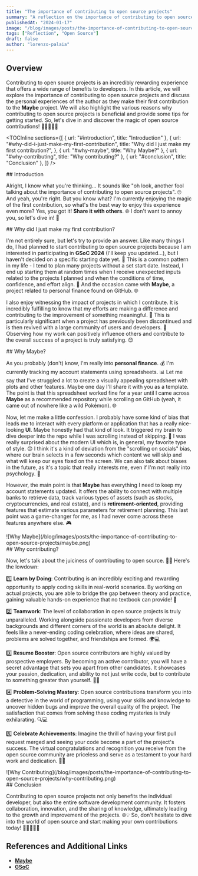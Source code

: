 ```yaml
---
title: "The importance of contributing to open source projects"
summary: "A reflection on the importance of contributing to open source projects and the personal experiences of the author."
publishedAt: "2024-01-17"
image: "/blog/images/posts/the-importance-of-contributing-to-open-source-projects/open-source.png"
tags: ["Reflection", "Open Source"]
draft: false
author: "lorenzo-palaia"
---
```


## Overview

Contributing to open source projects is an incredibly rewarding experience that offers a wide range of benefits to developers. In this article, we will explore the importance of contributing to open source projects and discuss the personal experiences of the author as they make their first contribution to the **Maybe** project. We will also highlight the various reasons why contributing to open source projects is beneficial and provide some tips for getting started. So, let's dive in and discover the magic of open source contributions! 🚀👩‍💻👨‍💻

<TOCInline
  sections={[
    { url: "#introduction", title: "Introduction" },
    {
      url: "#why-did-i-just-make-my-first-contribution",
      title: "Why did I just make my first contribution?",
    },
    { url: "#why-maybe", title: "Why Maybe?" },
    { url: "#why-contributing", title: "Why contributing?" },
    { url: "#conclusion", title: "Conclusion" },
  ]}
/>

<section id="introduction">
## Introduction

Alright, I know what you're thinking... It sounds like "oh look, another fool talking about the importance of contributing to open source projects". 🙄 And yeah, you're right. But you know what? I'm currently enjoying the magic of the first contribution, so what's the best way to enjoy this experience even more? Yes, you got it! **Share it with others**. 🌐 I don't want to annoy you, so let's dive in! 🚀

</section>

<section id="why-did-i-just-make-my-first-contribution">
## Why did I just make my first contribution?

I'm not entirely sure, but let's try to provide an answer. Like many things I do, I had planned to start contributing to open source projects because I am interested in participating in **GSoC 2024** (I'll keep you updated...), but I haven't decided on a specific starting date yet. 📅 This is a common pattern in my life - I tend to plan many projects without a set start date. Instead, I end up starting them at random times when I receive unexpected inputs related to the projects I planned and when the conditions of time, confidence, and effort align. 🤔 And the occasion came with **Maybe**, a project related to personal finance found on GitHub. 🌐

I also enjoy witnessing the impact of projects in which I contribute. It is incredibly fulfilling to know that my efforts are making a difference and contributing to the improvement of something meaningful. 🌟 This is particularly significant when a project has previously been discontinued and is then revived with a large community of users and developers. 🔧 Observing how my work can positively influence others and contribute to the overall success of a project is truly satisfying. 😊

</section>

<section id="why-maybe">
## Why Maybe?

As you probably (don't) know, I'm really into **personal finance**. 💰 I'm currently tracking my account statements using spreadsheets. 📊 Let me say that I've struggled a lot to create a visually appealing spreadsheet with plots and other features. Maybe one day I'll share it with you as a template. The point is that this spreadsheet worked fine for a year until I came across **Maybe** as a recommended repository while scrolling on GitHub (yeah, it came out of nowhere like a wild Pokémon). 🌐

Now, let me make a little confession. I probably have some kind of bias that leads me to interact with every platform or application that has a really nice-looking **UI**. Maybe honestly had that kind of look. It triggered my brain to dive deeper into the repo while I was scrolling instead of skipping. 🚀 I was really surprised about the modern UI which is, in general, my favorite type of style. 😍 I think it's a kind of deviation from the "scrolling on socials" bias, where our brain selects in a few seconds which content we will skip and what will keep our eyes fixed on the screen. We can also talk about biases in the future, as it's a topic that really interests me, even if I'm not really into psychology. 🤔

However, the main point is that **Maybe** has everything I need to keep my account statements updated. It offers the ability to connect with multiple banks to retrieve data, track various types of assets (such as stocks, cryptocurrencies, and real estate), and is **retirement-oriented**, providing features that estimate various parameters for retirement planning. This last point was a game-changer for me, as I had never come across these features anywhere else. 🎮

<div style={{ textAlign: "center" }}>
  ![Why Maybe](/blog/images/posts/the-importance-of-contributing-to-open-source-projects/maybe.png)
</div>
</section>

<section id="why-contributing">
## Why contributing?

Now, let's talk about the juiciness of contributing to open source. 🍊🤓 Here's the lowdown:

1️⃣ **Learn by Doing**: Contributing is an incredibly exciting and rewarding opportunity to apply coding skills in real-world scenarios. By working on actual projects, you are able to bridge the gap between theory and practice, gaining valuable hands-on experience that no textbook can provide! 🚀

2️⃣ **Teamwork**: The level of collaboration in open source projects is truly unparalleled. Working alongside passionate developers from diverse backgrounds and different corners of the world is an absolute delight. It feels like a never-ending coding celebration, where ideas are shared, problems are solved together, and friendships are formed. 🌍💻

3️⃣ **Resume Booster**: Open source contributors are highly valued by prospective employers. By becoming an active contributor, you will have a secret advantage that sets you apart from other candidates. It showcases your passion, dedication, and ability to not just write code, but to contribute to something greater than yourself. 📄🌟

4️⃣ **Problem-Solving Mastery**: Open source contributions transform you into a detective in the world of programming, using your skills and knowledge to uncover hidden bugs and improve the overall quality of the project. The satisfaction that comes from solving these coding mysteries is truly exhilarating. 🔍💻

5️⃣ **Celebrate Achievements**: Imagine the thrill of having your first pull request merged and seeing your code become a part of the project's success. The virtual congratulations and recognition you receive from the open source community are priceless and serve as a testament to your hard work and dedication. 🎉👏

<div style={{ textAlign: "center" }}>
  ![Why
  Contributing](/blog/images/posts/the-importance-of-contributing-to-open-source-projects/why-contributing.png)
</div>
</section>

<section id="conclusion">
## Conclusion

Contributing to open source projects not only benefits the individual developer, but also the entire software development community. It fosters collaboration, innovation, and the sharing of knowledge, ultimately leading to the growth and improvement of the projects. 🌐💡 So, don't hesitate to dive into the world of open source and start making your own contributions today! 🚀👩‍💻👨‍💻

</section>

## References and Additional Links

- [**Maybe**](https://github.com/maybe-finance/maybe)
- [**GSoC**](https://summerofcode.withgoogle.com/)
